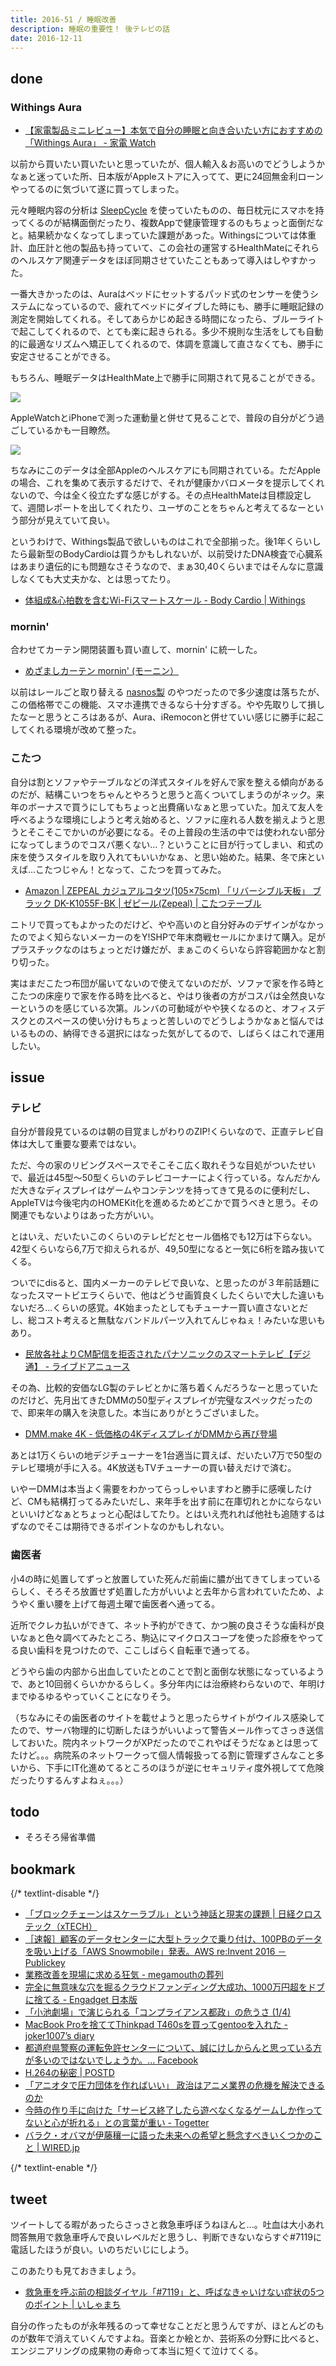 ```yaml
---
title: 2016-51 / 睡眠改善
description: 睡眠の重要性！ 後テレビの話
date: 2016-12-11
---
```




## done

###  Withings Aura

- [【家電製品ミニレビュー】本気で自分の睡眠と向き合いたい方におすすめの「Withings Aura」 - 家電 Watch](https://kaden.watch.impress.co.jp/docs/column_review/kdnreview/1017104.html)

以前から買いたい買いたいと思っていたが、個人輸入＆お高いのでどうしようかなぁと迷っていた所、日本版がAppleストアに入ってて、更に24回無金利ローンやってるのに気づいて遂に買ってしまった。

元々睡眠内容の分析は [SleepCycle](https://itunes.apple.com/jp/app/id320606217) を使っていたものの、毎日枕元にスマホを持ってくるのが結構面倒だったり、複数Appで健康管理するのもちょっと面倒だなと。結果続かなくなってしまっていた課題があった。Withingsについては体重計、血圧計と他の製品も持っていて、この会社の運営するHealthMateにそれらのヘルスケア関連データをほぼ同期させていたこともあって導入はしやすかった。

一番大きかったのは、Auraはベッドにセットするパッド式のセンサーを使うシステムになっているので、疲れてベッドにダイブした時にも、勝手に睡眠記録の測定を開始してくれる。そしてあらかじめ起きる時間になったら、ブルーライトで起こしてくれるので、とても楽に起きられる。多少不規則な生活をしても自動的に最適なリズムへ矯正してくれるので、体調を意識して直さなくても、勝手に安定させることができる。

もちろん、睡眠データはHealthMate上で勝手に同期されて見ることができる。

![](/img/blog/2016-51/20161211184321.jpeg)

AppleWatchとiPhoneで測った運動量と併せて見ることで、普段の自分がどう過ごしているかも一目瞭然。

![](/img/blog/2016-51/20161211184315.jpeg)

ちなみにこのデータは全部Appleのヘルスケアにも同期されている。ただAppleの場合、これを集めて表示するだけで、それが健康かバロメータを提示してくれないので、今は全く役立たずな感じがする。その点HealthMateは目標設定して、週間レポートを出してくれたり、ユーザのことをちゃんと考えてるなーという部分が見えていて良い。

というわけで、Withings製品で欲しいものはこれで全部揃った。後1年くらいしたら最新型のBodyCardioは買うかもしれないが、以前受けたDNA検査で心臓系はあまり遺伝的にも問題なさそうなので、まぁ30,40くらいまではそんなに意識しなくても大丈夫かな、とは思ってたり。

- [体組成&心拍数を含むWi-Fiスマートスケール - Body Cardio | Withings](https://www.withings.com/jp/ja/body-cardio)

###  mornin'

合わせてカーテン開閉装置も買い直して、mornin' に統一した。

- [めざましカーテン mornin' (モーニン）](http://mornin.jp/)

以前はレールごと取り替える [nasnos製](http://www.nasnos.com/products.html?key=1338983861#right_side) のやつだったので多少速度は落ちたが、この価格帯でこの機能、スマホ連携できるなら十分すぎる。やや先取りして損したなーと思うところはあるが、Aura、iRemoconと併せていい感じに勝手に起こしてくれる環境が改めて整った。

###  こたつ

自分は割とソファやテーブルなどの洋式スタイルを好んで家を整える傾向があるのだが、結構こいつをちゃんとやろうと思うと高くついてしまうのがネック。来年のボーナスで買うにしてもちょっと出費痛いなぁと思っていた。加えて友人を呼べるような環境にしようと考え始めると、ソファに座れる人数を揃えようと思うとそこそこでかいのが必要になる。その上普段の生活の中では使われない部分になってしまうのでコスパ悪くない...？ということに目が行ってしまい、和式の床を使うスタイルを取り入れてもいいかなぁ、と思い始めた。結果、冬で床といえば...こたつじゃん！となって、こたつを買ってみた。

- [Amazon | ZEPEAL カジュアルコタツ(105×75cm) 「リバーシブル天板」 ブラック DK-K1055F-BK | ゼピール(Zepeal) | こたつテーブル](https://www.amazon.co.jp/dp/B014SUGD9Y)

ニトリで買ってもよかったのだけど、やや高いのと自分好みのデザインがなかったのでよく知らないメーカーのをY!SHPで年末商戦セールにかまけて購入。足がプラスチックなのはちょっとだけ嫌だが、まぁこのくらいなら許容範囲かなと割り切った。

実はまだこたつ布団が届いてないので使えてないのだが、ソファで家を作る時とこたつの床座りで家を作る時を比べると、やはり後者の方がコスパは全然良いなーというのを感じている次第。ルンバの可動域がやや狭くなるのと、オフィスデスクとのスペースの使い分けもちょっと苦しいのでどうしようかなぁと悩んではいるものの、納得できる選択にはなった気がしてるので、しばらくはこれで運用したい。

## issue

###  テレビ

自分が普段見ているのは朝の目覚ましがわりのZIP!くらいなので、正直テレビ自体は大して重要な要素ではない。

ただ、今の家のリビングスペースでそこそこ広く取れそうな目処がついたせいで、最近は45型〜50型くらいのテレビコーナーによく行っている。なんだかんだ大きなディスプレイはゲームやコンテンツを持ってきて見るのに便利だし、AppleTVは今後宅内のHOMEKit化を進めるためどこかで買うべきと思う。その関連でもないよりはあった方がいい。

とはいえ、だいたいこのくらいのテレビだとセール価格でも12万は下らない。42型くらいなら6,7万で抑えられるが、49,50型になると一気に6桁を踏み抜いてくる。

ついでにdisると、国内メーカーのテレビで良いな、と思ったのが３年前話題になったスマートビエラくらいで、他はどうせ画質良くしたくらいで大した違いもないだろ...くらいの感覚。4K始まったとしてもチューナー買い直さないとだし、総コスト考えると無駄なバンドルパーツ入れてんじゃねぇ！みたいな思いもあり。

- [民放各社よりCM配信を拒否されたパナソニックのスマートテレビ【デジ通】 - ライブドアニュース](https://news.livedoor.com/article/detail/7840944/)

その為、比較的安価なLG製のテレビとかに落ち着くんだろうなーと思っていたのだけど、先月出てきたDMMの50型ディスプレイが完璧なスペックだったので、即来年の購入を決意した。本当にありがとうございました。

- [DMM.make 4K - 低価格の4KディスプレイがDMMから再び登場](https://distribution.dmm.com/display/dks/)

あとは1万くらいの地デジチューナーを1台適当に買えば、だいたい7万で50型のテレビ環境が手に入る。4K放送もTVチューナーの買い替えだけで済む。

いやーDMMは本当よく需要をわかってらっしゃいますわと勝手に感嘆したけど、CMも結構打ってるみたいだし、来年手を出す前に在庫切れとかにならないといいけどなぁとちょっと心配はしてたり。とはいえ売れれば他社も追随するはずなのでそこは期待できるポイントなのかもしれない。

###  歯医者

小4の時に処置してずっと放置していた死んだ前歯に膿が出てきてしまっているらしく、そろそろ放置せず処置した方がいいよと去年から言われていたため、ようやく重い腰を上げて毎週土曜で歯医者へ通ってる。

近所でクレカ払いができて、ネット予約ができて、かつ腕の良さそうな歯科が良いなぁと色々調べてみたところ、駒込にマイクロスコープを使った診療をやってる良い歯科を見つけたので、ここしばらく自転車で通ってる。

どうやら歯の内部から出血していたとのことで割と面倒な状態になっているようで、あと10回弱くらいかかるらしく。多分年内には治療終わらないので、年明けまでゆるゆるやっていくことになりそう。

（ちなみにその歯医者のサイトを載せようと思ったらサイトがウイルス感染してたので、サーバ物理的に切断したほうがいいよって警告メール作ってさっき送信しておいた。院内ネットワークがXPだったのでこれやばそうだなぁとは思ってたけど。。。病院系のネットワークって個人情報扱ってる割に管理ずさんなこと多いから、下手にIT化進めてるところのほうが逆にセキュリティ度外視してて危険だったりするんすよねぇ。。。）

## todo

- そろそろ帰省準備

## bookmark

{/* textlint-disable */}

- [「ブロックチェーンはスケーラブル」という神話と現実の課題 | 日経クロステック（xTECH）](https://xtech.nikkei.com/it/atcl/column/16/062400138/110700010/)
- [［速報］顧客のデータセンターに大型トラックで乗り付け、100PBのデータを吸い上げる「AWS Snowmobile」発表。AWS re:Invent 2016 － Publickey](https://www.publickey1.jp/blog/16/100pbaws_snowmobileaws_reinvent_2016.html)
- [業務改善を現場に求める狂気 - megamouthの葬列](https://www.megamouth.info/entry/2016/11/19/232203)
- [完全に無意味な穴を掘るクラウドファンディング大成功、1000万円超をドブに捨てる - Engadget 日本版](https://japanese.engadget.com/2016/11/28/1000/)
- [「小池劇場」で演じられる「コンプライアンス都政」の危うさ (1/4)](https://blogos.com/article/199177/)
- [MacBook Proを捨ててThinkpad T460sを買ってgentooを入れた - joker1007’s diary](http://joker1007.hatenablog.com/entry/20161125/1480069437)
- [都道府県警察の運転免許センターについて、誠にけしからんと思っている方が多いのではないでしょうか。... Facebook](https://www.facebook.com/dnobori/posts/1123676174375687/)
- [H.264の秘密 | POSTD](https://postd.cc/h-264-is-magic/)
- [「アニオタで圧力団体を作ればいい」 政治はアニメ業界の危機を解決できるのか](https://originalnews.nico/4787)
- [今時の作り手に向けた「サービス終了したら遊べなくなるゲームしか作ってないと心が折れる」との言葉が重い - Togetter](https://togetter.com/li/1057514)
- [バラク・オバマが伊藤穰一に語った未来への希望と懸念すべきいくつかのこと | WIRED.jp](https://wired.jp/special/2016/barack-obama/)

{/* textlint-enable */}

## tweet

ツイートしてる暇があったらさっさと救急車呼ぼうねほんと...。吐血は大小あれ問答無用で救急車呼んで良いレベルだと思うし、判断できないならすぐ#7119に電話したほうが良い。いのちだいじにしよう。

<X url="https://twitter.com/legnoh/status/805050935621730304" />

このあたりも見ておきましょう。

- [救急車を呼ぶ前の相談ダイヤル「#7119」と、呼ばなきゃいけない症状の5つのポイント | いしゃまち](https://www.ishamachi.com/?p=4646)

自分の作ったものが永年残るのって幸せなことだと思うんですが、ほとんどのものが数年で消えていくんですよね。音楽とか絵とか、芸術系の分野に比べると、エンジニアリングの成果物の寿命って本当に短くて泣けてくる。

<X url="https://twitter.com/legnoh/status/807497607660453888" />
